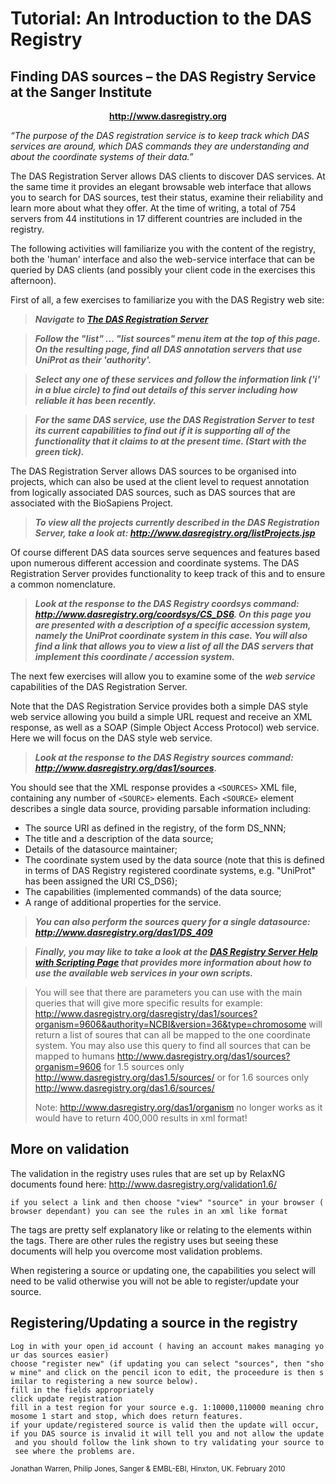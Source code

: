 =Tutorial: An Introduction to the DAS Registry=

==Finding DAS sources – the DAS Registry Service at the Sanger Institute==

<center>'''http://www.dasregistry.org'''</center>

''“The purpose of the DAS registration service is to keep track which DAS services are around, which DAS commands they are understanding and about the coordinate systems of their data.”''

The DAS Registration Server allows DAS clients to discover DAS services.  At the same time it provides an elegant browsable web interface that allows you to search for DAS sources, test their status, examine their reliability and learn more about what they offer.  At the time of writing, a total of 754 servers from 44 institutions in 17 different countries are included in the registry.

The following activities will familiarize you with the content of the registry, both the 'human' interface and also the web-service interface that can be queried by DAS clients (and possibly your client code in the exercises this afternoon).

First of all, a few exercises to familiarize you with the DAS Registry web site:

<blockquote> 
'''''Navigate to [http://www.dasregistry.org The DAS Registration Server]'''''
</blockquote>

<blockquote>
'''''Follow the "list" ... "list sources" menu item at the top of this page.  On the resulting page, find all DAS annotation servers that use UniProt as their 'authority'.'''''
</blockquote>

<blockquote>
'''''Select any one of these services and follow the information link ('i' in a blue circle) to find out details of this server including how reliable it has been recently.'''''
</blockquote>

<blockquote>
'''''For the same DAS service, use the DAS Registration Server to test its current capabilities to find out if it is supporting all of the functionality that it claims to at the present time. (Start with the green tick).'''''
</blockquote>

The DAS Registration Server allows DAS sources to be organised into projects, which can also be used at the client level to request annotation from logically associated DAS sources, such as DAS sources that are associated with the BioSapiens Project.

<blockquote>
'''''To view all the projects currently described in the DAS Registration Server, take a look at: http://www.dasregistry.org/listProjects.jsp'''''
</blockquote>

Of course different DAS data sources serve sequences and features based upon numerous different accession and coordinate systems.  The DAS Registration Server provides functionality to keep track of this and to ensure a common nomenclature.

<blockquote>
'''''Look at the response to the DAS Registry coordsys command: http://www.dasregistry.org/coordsys/CS_DS6.  On this page you are presented with a description of a specific accession system, namely the UniProt coordinate system in this case.  You will also find a link that allows you to view a list of all the DAS servers that implement this coordinate / accession system.'''''
</blockquote>

The next few exercises will allow you to examine some of the ''web service'' capabilities of the DAS Registration Server.  

Note that the DAS Registration Service provides both a simple DAS style web service allowing you build a simple URL request and receive an XML response, as well as a SOAP (Simple Object Access Protocol) web service.  Here we will focus on the DAS style web service. 


<blockquote>
'''''Look at the response to the DAS Registry sources command: http://www.dasregistry.org/das1/sources.'''''
</blockquote>

You should see that the XML response provides a <tt>&lt;SOURCES&gt;</tt> XML file, containing any number of <tt>&lt;SOURCE&gt;</tt> elements.  Each <tt>&lt;SOURCE&gt;</tt> element describes a single data source, providing parsable information including:

* The source URI as defined in the registry, of the form DS_NNN;
* The title and a description of the data source;
* Details of the datasource maintainer;
* The coordinate system used by the data source (note that this is defined in terms of DAS Registry registered coordinate systems, e.g. "UniProt" has been assigned the URI CS_DS6);
* The capabilities (implemented commands) of the data source;
* A range of additional properties for the service.

<blockquote>
'''''You can also perform the sources query for a single datasource: http://www.dasregistry.org/das1/DS_409'''''
</blockquote>

<blockquote>
'''''Finally, you may like to take a look at the [http://www.dasregistry.org/help_scripting.jsp DAS Registry Server Help with Scripting Page] that provides more information about how to use the available web services in your own scripts.'''''
</blockquote>
<blockquote>
You will see that there are parameters you can use with the main queries that will give more specific results for example:
http://www.dasregistry.org/dasregistry/das1/sources?organism=9606&authority=NCBI&version=36&type=chromosome
will return a list of soures that can all be mapped to the one coordinate system.
You may also use this query to find all sources that can be mapped to humans http://www.dasregistry.org/das1/sources?organism=9606
for 1.5 sources only http://www.dasregistry.org/das1.5/sources/ or for 1.6 sources only http://www.dasregistry.org/das1.6/sources/ 

Note: http://www.dasregistry.org/das1/organism no longer works as it would have to return 400,000 results in xml format!
</blockquote>

==More on validation==

The validation in the registry uses rules that are set up by RelaxNG documents found here:
http://www.dasregistry.org/validation1.6/
 if you select a link and then choose "view" "source" in your browser (browser dependant) you can see the rules in an xml like format
The tags are pretty self explanatory like <zeroOrMore> or <optional> relating to the elements within the tags.
There are other rules the registry uses but seeing these documents will help you overcome most validation problems.

When registering a source or updating one, the capabilities you select will need to be valid otherwise you will not be able to register/update your source.

==Registering/Updating a source in the registry==

 Log in with your open_id account ( having an account makes managing your das sources easier)
 choose "register new" (if updating you can select "sources", then "show mine" and click on the pencil icon to edit, the proceedure is then similar to registering a new source below).
 fill in the fields appropriately
 click update registration
 fill in a test region for your source e.g. 1:10000,110000 meaning chromosome 1 start and stop, which does return features.
 if your update/registered source is valid then the update will occur, if you DAS source is invalid it will tell you and not allow the update and you should follow the link shown to try validating your source to see where the problems are.




<small>Jonathan Warren, Philip Jones, Sanger & EMBL-EBI, Hinxton, UK. February 2010</small>